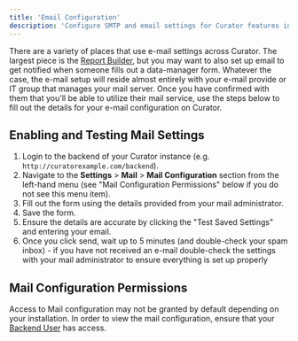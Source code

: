 ---
title: 'Email Configuration'
description: 'Configure SMTP and email settings for Curator features including Report Builder and notification systems.'
---

There are a variety of places that use e-mail settings across Curator.  The largest piece is the
[Report Builder](https://curator.interworks.com/page/kb/embedding-using-analytics/report-builder/overview-and-enabling/1050),
but you may want to also set up email to get notified when someone fills out a data-manager form.
Whatever the case, the e-mail setup will reside almost entirely with your e-mail provide or IT group that manages your
mail server.  Once you have confirmed with them that you'll be able to utilize their mail service, use the steps below
to fill out the details for your e-mail configuration on Curator.

## Enabling and Testing Mail Settings

1. Login to the backend of your Curator instance (e.g. `http://curatorexample.com/backend`).
2. Navigate to the **Settings** > **Mail** > **Mail Configuration** section from the left-hand menu (see "Mail
Configuration Permissions" below if you do not see this menu item).
3. Fill out the form using the details provided from your mail administrator.
4. Save the form.
5. Ensure the details are accurate by clicking the "Test Saved Settings" and entering your email.
6. Once you click send, wait up to 5 minutes (and double-check your spam inbox) - if you have not received an e-mail
double-check the settings with your mail administrator to ensure everything is set up properly

## Mail Configuration Permissions

Access to Mail configuration may not be granted by default depending on your installation.  In order to view the mail
configuration, ensure that your
[Backend User](https://curator.interworks.com/page/kb/documentationsystem-administration/backend-users/1098) has access.
